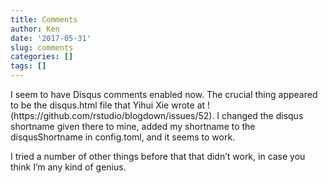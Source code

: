 ```yaml
---
title: Comments
author: Ken
date: '2017-05-31'
slug: comments
categories: []
tags: []
---
```


I seem to have Disqus comments enabled now. The crucial thing appeared to be the disqus.html file that Yihui Xie wrote at !(https://github.com/rstudio/blogdown/issues/52). I changed the disqus shortname given there to mine, added my shortname to the disqusShortname in config.toml, and it seems to work.

I tried a number of other things before that that didn't work, in case you think I'm any kind of genius.